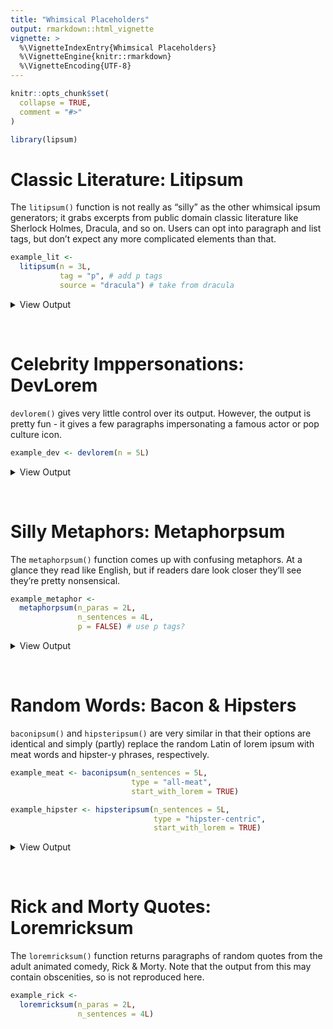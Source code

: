 ```yaml
---
title: "Whimsical Placeholders"
output: rmarkdown::html_vignette
vignette: >
  %\VignetteIndexEntry{Whimsical Placeholders}
  %\VignetteEngine{knitr::rmarkdown}
  %\VignetteEncoding{UTF-8}
---
```


```r
knitr::opts_chunk$set(
  collapse = TRUE,
  comment = "#>"
)
```

```r
library(lipsum)
```

# Classic Literature: Litipsum

The `litipsum()` function is not really as "silly" as the other whimsical ipsum generators; it grabs excerpts from public domain classic literature like Sherlock Holmes, Dracula, and so on. Users can opt into paragraph and list tags, but don't expect any more complicated elements than that. 

```r
example_lit <-
  litipsum(n = 3L,
           tag = "p", # add p tags
           source = "dracula") # take from dracula
```

<details>
<summary> View Output </summary>
`r example_lit`
</details>
<br>

# Celebrity Imppersonations: DevLorem

`devlorem()` gives very little control over its output. However, the output is pretty fun - it gives a few paragraphs impersonating a famous actor or pop culture icon.

```r
example_dev <- devlorem(n = 5L)
```

<details>
<summary> View Output </summary>
`r example_dev`
</details>
<br>


# Silly Metaphors: Metaphorpsum

The `metaphorpsum()` function comes up with confusing metaphors. At a glance they read like English, but if readers dare look closer they'll see they're pretty nonsensical.

```r
example_metaphor <-
  metaphorpsum(n_paras = 2L,
               n_sentences = 4L,
               p = FALSE) # use p tags?
```

<details>
<summary> View Output </summary>
`r example_metaphor`
</details>
<br>

# Random Words: Bacon & Hipsters

`baconipsum()` and `hipsteripsum()` are very similar in that their options are identical and simply (partly) replace the random Latin of lorem ipsum with meat words and hipster-y phrases, respectively.  

```r
example_meat <- baconipsum(n_sentences = 5L,
                           type = "all-meat",
                           start_with_lorem = TRUE)

example_hipster <- hipsteripsum(n_sentences = 5L,
                                type = "hipster-centric",
                                start_with_lorem = TRUE)
```

<details>
<summary> View Output </summary>

**MEAT:**

`r example_meat`

**HIPSTER:**

`r example_hipster`

</details>
<br>

# Rick and Morty Quotes: Loremricksum

The `loremricksum()` function returns paragraphs of random quotes from the adult animated comedy, Rick & Morty. Note that the output from this may contain obscenities, so is not reproduced here.

```r
example_rick <-
  loremricksum(n_paras = 2L,
               n_sentences = 4L)
```
